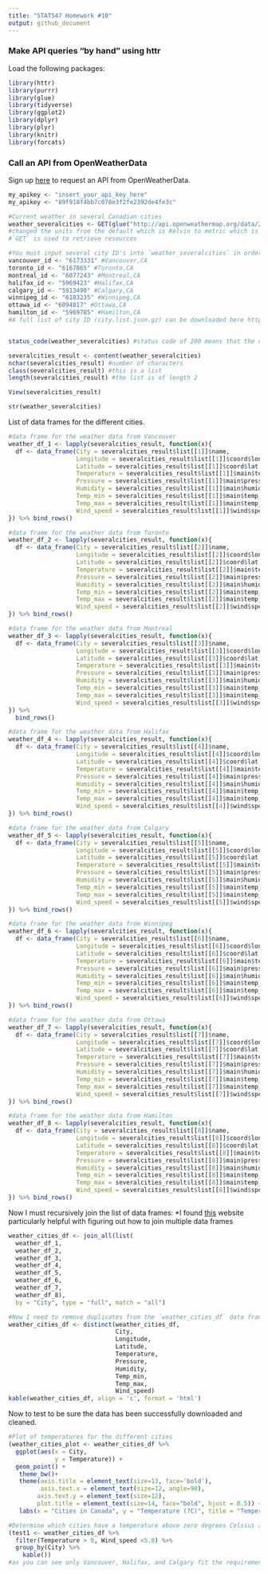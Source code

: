 ```yaml
---
title: "STAT547 Homework #10"
output: github_document
---
```

### Make API queries "by hand" using httr 

Load the following packages:
```r
library(httr)
library(purrr)
library(glue)
library(tidyverse)
library(ggplot2)
library(dplyr)
library(plyr)
library(knitr)
library(forcats)
```


### Call an API from OpenWeatherData
Sign up [here](https://home.openweathermap.org/users/sign_up) to request an API from OpenWeatherData.
```r
my_apikey <- "insert_your_api_key_here"
my_apikey <- "89f918f4bb7c078e3f2fe2392de4fe3c"

#Current weather in several Canadian cities
weather_severalcities <- GET(glue("http://api.openweathermap.org/data/2.5/group?id=6173331,6167865,6077243,5969423,5913490,6183235,6094817,5969785&units=metric&APPID={my_apikey}")) 
#changed the units from the default which is Kelvin to metric which is Celsius
#`GET` is used to retrieve resources

#You must input several city ID's into `weather_severalcities` in order to get weather data for the specific cities you want. The API query above includes data for the following cities:
vancouver_id <- "6173331" #Vancouver,CA
toronto_id <- "6167865" #Toronto,CA
montreal_id <- "6077243" #Montreal,CA
halifax_id <- "5969423" #Halifax,CA
calgary_id <- "5913490" #Calgary,CA
winnipeg_id <- "6183235" #Winnipeg,CA
ottawa_id <- "6094817" #Ottawa,CA
hamilton_id <- "5969785" #Hamilton,CA
#A full list of city ID (city.list.json.gz) can be downloaded here http://bulk.openweathermap.org/sample/


status_code(weather_severalcities) #status code of 200 means that the call was successful 

severalcities_result <- content(weather_severalcities)
nchar(severalcities_result) #number of characters
class(severalcities_result) #this is a list
length(severalcities_result) #the list is of length 2

View(severalcities_result)

str(weather_severalcities)
```

List of data frames for the different cities.
```r
#data frame for the weather data from Vancouver
weather_df_1 <- lapply(severalcities_result, function(x){
  df <- data_frame(City = severalcities_result$list[[1]]$name,
                   Longitude = severalcities_result$list[[1]]$coord$lon,
                   Latitude = severalcities_result$list[[1]]$coord$lat,
                   Temperature = severalcities_result$list[[1]]$main$temp,
                   Pressure = severalcities_result$list[[1]]$main$pressure,
                   Humidity = severalcities_result$list[[1]]$main$humidity,
                   Temp_min = severalcities_result$list[[1]]$main$temp_min,
                   Temp_max = severalcities_result$list[[1]]$main$temp_max,
                   Wind_speed = severalcities_result$list[[1]]$wind$speed)
}) %>% bind_rows()

#data frame for the weather data from Toronto
weather_df_2 <- lapply(severalcities_result, function(x){
  df <- data_frame(City = severalcities_result$list[[2]]$name,
                   Longitude = severalcities_result$list[[2]]$coord$lon,
                   Latitude = severalcities_result$list[[2]]$coord$lat,
                   Temperature = severalcities_result$list[[2]]$main$temp,
                   Pressure = severalcities_result$list[[2]]$main$pressure,
                   Humidity = severalcities_result$list[[2]]$main$humidity,
                   Temp_min = severalcities_result$list[[2]]$main$temp_min,
                   Temp_max = severalcities_result$list[[2]]$main$temp_max,
                   Wind_speed = severalcities_result$list[[2]]$wind$speed)
}) %>% bind_rows()

#data frame for the weather data from Montreal
weather_df_3 <- lapply(severalcities_result, function(x){
  df <- data_frame(City = severalcities_result$list[[3]]$name,
                   Longitude = severalcities_result$list[[3]]$coord$lon,
                   Latitude = severalcities_result$list[[3]]$coord$lat,
                   Temperature = severalcities_result$list[[3]]$main$temp,
                   Pressure = severalcities_result$list[[3]]$main$pressure,
                   Humidity = severalcities_result$list[[3]]$main$humidity,
                   Temp_min = severalcities_result$list[[3]]$main$temp_min,
                   Temp_max = severalcities_result$list[[3]]$main$temp_max,
                   Wind_speed = severalcities_result$list[[3]]$wind$speed)
}) %>% 
  bind_rows()

#data frame for the weather data from Halifax
weather_df_4 <- lapply(severalcities_result, function(x){
  df <- data_frame(City = severalcities_result$list[[4]]$name,
                   Longitude = severalcities_result$list[[4]]$coord$lon,
                   Latitude = severalcities_result$list[[4]]$coord$lat,
                   Temperature = severalcities_result$list[[4]]$main$temp,
                   Pressure = severalcities_result$list[[4]]$main$pressure,
                   Humidity = severalcities_result$list[[4]]$main$humidity,
                   Temp_min = severalcities_result$list[[4]]$main$temp_min,
                   Temp_max = severalcities_result$list[[4]]$main$temp_max,
                   Wind_speed = severalcities_result$list[[4]]$wind$speed)
}) %>% bind_rows()

#data frame for the weather data from Calgary
weather_df_5 <- lapply(severalcities_result, function(x){
  df <- data_frame(City = severalcities_result$list[[5]]$name,
                   Longitude = severalcities_result$list[[5]]$coord$lon,
                   Latitude = severalcities_result$list[[5]]$coord$lat,
                   Temperature = severalcities_result$list[[5]]$main$temp,
                   Pressure = severalcities_result$list[[5]]$main$pressure,
                   Humidity = severalcities_result$list[[5]]$main$humidity,
                   Temp_min = severalcities_result$list[[5]]$main$temp_min,
                   Temp_max = severalcities_result$list[[5]]$main$temp_max,
                   Wind_speed = severalcities_result$list[[5]]$wind$speed)
}) %>% bind_rows()

#data frame for the weather data from Winnipeg
weather_df_6 <- lapply(severalcities_result, function(x){
  df <- data_frame(City = severalcities_result$list[[6]]$name,
                   Longitude = severalcities_result$list[[6]]$coord$lon,
                   Latitude = severalcities_result$list[[6]]$coord$lat,
                   Temperature = severalcities_result$list[[6]]$main$temp,
                   Pressure = severalcities_result$list[[6]]$main$pressure,
                   Humidity = severalcities_result$list[[6]]$main$humidity,
                   Temp_min = severalcities_result$list[[6]]$main$temp_min,
                   Temp_max = severalcities_result$list[[6]]$main$temp_max,
                   Wind_speed = severalcities_result$list[[6]]$wind$speed)
}) %>% bind_rows()

#data frame for the weather data from Ottawa
weather_df_7 <- lapply(severalcities_result, function(x){
  df <- data_frame(City = severalcities_result$list[[7]]$name,
                   Longitude = severalcities_result$list[[7]]$coord$lon,
                   Latitude = severalcities_result$list[[7]]$coord$lat,
                   Temperature = severalcities_result$list[[7]]$main$temp,
                   Pressure = severalcities_result$list[[7]]$main$pressure,
                   Humidity = severalcities_result$list[[7]]$main$humidity,
                   Temp_min = severalcities_result$list[[7]]$main$temp_min,
                   Temp_max = severalcities_result$list[[7]]$main$temp_max,
                   Wind_speed = severalcities_result$list[[7]]$wind$speed)
}) %>% bind_rows()

#data frame for the weather data from Hamilton
weather_df_8 <- lapply(severalcities_result, function(x){
  df <- data_frame(City = severalcities_result$list[[8]]$name,
                   Longitude = severalcities_result$list[[8]]$coord$lon,
                   Latitude = severalcities_result$list[[8]]$coord$lat,
                   Temperature = severalcities_result$list[[8]]$main$temp,
                   Pressure = severalcities_result$list[[8]]$main$pressure,
                   Humidity = severalcities_result$list[[8]]$main$humidity,
                   Temp_min = severalcities_result$list[[8]]$main$temp_min,
                   Temp_max = severalcities_result$list[[8]]$main$temp_max,
                   Wind_speed = severalcities_result$list[[8]]$wind$speed)
}) %>% bind_rows()
```

Now I must recursively join the list of data frames:
*I found [this](https://www.rdocumentation.org/packages/plyr/versions/1.8.4/topics/join_all) website particularly helpful with figuring out how to join multiple data frames 
```r
weather_cities_df <- join_all(list(
  weather_df_1, 
  weather_df_2, 
  weather_df_3, 
  weather_df_4, 
  weather_df_5, 
  weather_df_6, 
  weather_df_7, 
  weather_df_8),
  by = "City", type = "full", match = "all")

#Now I need to remove duplicates from the `weather_cities_df` data frame using the function `distinct()`
weather_cities_df <- distinct(weather_cities_df,
                              City,
                              Longitude,
                              Latitude,
                              Temperature,
                              Pressure,
                              Humidity,
                              Temp_min,
                              Temp_max,
                              Wind_speed)
kable(weather_cities_df, align = 'c', format = 'html')
```

Now to test to be sure the data has been successfully downloaded and cleaned.
```r
#Plot of temperatures for the different cities
(weather_cities_plot <- weather_cities_df %>%
  ggplot(aes(x = City,
             y = Temperature)) +
  geom_point() +
   theme_bw()+
   theme(axis.title = element_text(size=13, face='bold'),
         axis.text.x = element_text(size=12, angle=90),
        axis.text.y = element_text(size=12),
        plot.title = element_text(size=14, face="bold", hjust = 0.5)) +
   labs(x = "Cities in Canada", y = "Temperature (?C)", title = "Temperature for cities on December 7, 2017", caption = "Data from OpenWeatherMap"))

#Determine which cities have a temperature above zero degrees Celsius and a wind speed less than 5.0 meters/sec
(test1 <- weather_cities_df %>%
  filter(Temperature > 0, Wind_speed <5.0) %>%
  group_by(City) %>%
    kable())
#as you can see only Vancouver, Halifax, and Calgary fit the requirements
```


